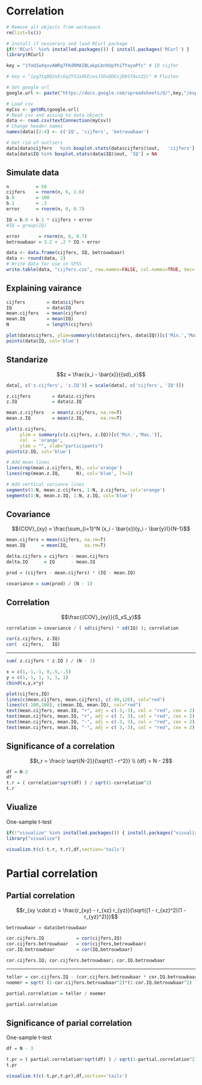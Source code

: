 # Correlation {.section}

```r
# Remove all objects from workspace
rm(list=ls())

# Install if nesserary and load RCurl package
if(!'RCurl' %in% installed.packages()) { install.packages('RCurl') }
library(RCurl)

key = "1foUIwXqvvAWRg7FKdRMAIBLakpLbnhUpYhiTYayaPfc" # IQ cijfer

# key = "1yg31q0Q2sEcGq2Y3JaXEEcwsJ5DvDDGzjDbSfAvzZ2c" # Fluiten

# Set google url
google.url <- paste("https://docs.google.com/spreadsheets/d/",key,"/export?format=csv&id=",key, sep='')

# Load csv
myCsv <- getURL(google.url)
# Read csv and assing to data object
data <- read.csv(textConnection(myCsv))
# Change header names
names(data)[2:4] <- c('IQ', 'cijfers', 'betrouwbaar')

# Get rid of outliers
data[data$cijfers   %in% boxplot.stats(data$cijfers)$out,   'cijfers']   = NA
data[data$IQ %in% boxplot.stats(data$IQ)$out, 'IQ'] = NA
```

## Simulate data

```r
n          = 50
cijfers    = rnorm(n, 6, 1.6)
b.0        = 100
b.1        = .3
error      = rnorm(n, 0, 0.7)

IQ = b.0 + b.1 * cijfers + error
#IQ = group(IQ)

error       = rnorm(n, 0, 0.7)
betrouwbaar = 3.2 + .2 * IQ + error
```

```r
data <- data.frame(cijfers, IQ, betrouwbaar)
data <- round(data, 2)
# Write data for use in SPSS
write.table(data, "cijfers.csv", row.names=FALSE, col.names=TRUE, dec='.')
```

## Explaining vairance {.subsection}

```r
cijfers        = data$cijfers
IQ             = data$IQ
mean.cijfers   = mean(cijfers)
mean.IQ        = mean(IQ)
N              = length(cijfers)

plot(data$cijfers, ylim=summary(c(data$cijfers, data$IQ))[c('Min.','Max.')], col='orange')
points(data$IQ, col='blue')
```

## Standarize {.smaller}

$$z = \frac{x_i - \bar{x}}{{sd}_x}$$

```r
data[, c('z.cijfers', 'z.IQ')] = scale(data[, c('cijfers', 'IQ')])

z.cijfers        = data$z.cijfers
z.IQ             = data$z.IQ

mean.z.cijfers   = mean(z.cijfers, na.rm=T)
mean.z.IQ        = mean(z.IQ,      na.rm=T)

plot(z.cijfers, 
     ylim = summary(c(z.cijfers, z.IQ))[c('Min.','Max.')], 
     col  = 'orange', 
     ylab = "", xlab="participants")
points(z.IQ, col='blue')

# Add mean lines
lines(rep(mean.z.cijfers, N), col='orange')
lines(rep(mean.z.IQ,      N), col='blue', lt=2)

# Add vertical variance lines
segments(1:N, mean.z.cijfers, 1:N, z.cijfers, col='orange')
segments(1:N, mean.z.IQ, 1:N, z.IQ, col='blue')
```

## Covariance {.subsection}

$${COV}_{xy} = \frac{\sum_{i=1}^N (x_i - \bar{x})(y_i - \bar{y})}{N-1}$$

```r
mean.cijfers = mean(cijfers, na.rm=T)
mean.IQ      = mean(IQ,      na.rm=T)

delta.cijfers = cijfers - mean.cijfers
delta.IQ      = IQ      - mean.IQ

prod = (cijfers - mean.cijfers) * (IQ - mean.IQ)

covariance = sum(prod) / (N - 1)
```

## Correlation {.smaller}

$$\frac{{COV}_{xy}}{S_xS_y}$$

```r
correlation = covariance / ( sd(cijfers) * sd(IQ) ); correlation

cor(z.cijfers, z.IQ)
cor(  cijfers,   IQ)
```

--------

```r
sum( z.cijfers * z.IQ ) / (N - 1)

x = c(1,-1,-1, 0,.5,-.5)
y = c(1,-1, 1, 1, 1, 1)
cbind(x,y,x*y)
```

```r
plot(cijfers,IQ)
lines(c(mean.cijfers, mean.cijfers), c(-80,120), col="red")
lines(c(-100,100), c(mean.IQ, mean.IQ), col="red")
text(mean.cijfers, mean.IQ, "+", adj = c(-3,-3), col = "red", cex = 2)
text(mean.cijfers, mean.IQ, "+", adj = c( 3, 3), col = "red", cex = 2)
text(mean.cijfers, mean.IQ, "-", adj = c(-3, 3), col = "red", cex = 2)
text(mean.cijfers, mean.IQ, "-", adj = c( 3,-3), col = "red", cex = 2)
```

## Significance of a correlation {.subsection}

$$t_r = \frac{r \sqrt{N-2}}{\sqrt{1 - r^2}} \\ 
{df} = N - 2$$

```r
df = N-2
df
t.r = ( correlation*sqrt(df) ) / sqrt(1-correlation^2)
t.r
```

## Viualize

One-sample t-test

```r
if(!"visualize" %in% installed.packages()) { install.packages("visualize") }
library("visualize")

visualize.t(c(-t.r, t.r),df,section='tails')
```

# Partial correlation {.section}

## Partial correlation {.smaller}

$$r_{xy \cdot z} = \frac{r_{xy} - r_{xz} r_{yz}}{\sqrt{(1 - r_{xz}^2)(1 - r_{yz}^2)}}$$

```r
betrouwbaar = data$betrouwbaar

cor.cijfers.IQ            = cor(cijfers,IQ)
cor.cijfers.betrouwbaar   = cor(cijfers,betrouwbaar)
cor.IQ.betrouwbaar        = cor(IQ,betrouwbaar)

cor.cijfers.IQ; cor.cijfers.betrouwbaar; cor.IQ.betrouwbaar
```

------

```r
teller = cor.cijfers.IQ - (cor.cijfers.betrouwbaar * cor.IQ.betrouwbaar)
noemer = sqrt( (1-cor.cijfers.betrouwbaar^2)*(1-cor.IQ.betrouwbaar^2) )

partial.correlation = teller / noemer

partial.correlation
```

## Significance of parial correlation {.subsection}

One-sample t-test

```r
df = N - 3

t.pr = ( partial.correlation*sqrt(df) ) / sqrt(1-partial.correlation^2)
t.pr

visualize.t(c(-t.pr,t.pr),df,section='tails')
```

